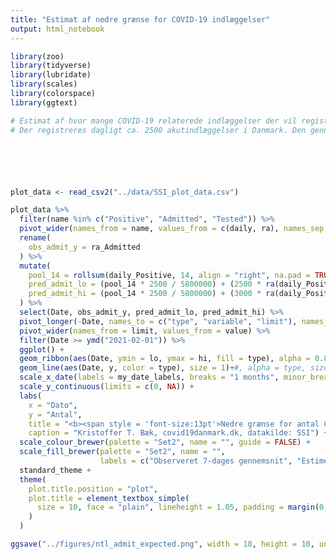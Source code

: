 ```yaml
---
title: "Estimat af nedre grænse for COVID-19 indlæggelser"
output: html_notebook
---
```


```r
library(zoo)
library(tidyverse)
library(lubridate)
library(scales)
library(colorspace)
library(ggtext)

# Estimat af hvor mange COVID-19 relaterede indlæggelser der vil registreres med SSI's definition hvis ingen indlægges pga. COVID-19.
# Der registreres dagligt ca. 2500 akutindlæggelser i Danmark. Den gennemsnitlige risiko for at blive indlagt kan derfor sættes til






plot_data <- read_csv2("../data/SSI_plot_data.csv")

plot_data %>% 
  filter(name %in% c("Positive", "Admitted", "Tested")) %>% 
  pivot_wider(names_from = name, values_from = c(daily, ra), names_sep = "_") %>% 
  rename(
    obs_admit_y = ra_Admitted
  ) %>% 
  mutate(
    pool_14 = rollsum(daily_Positive, 14, align = "right", na.pad = TRUE),
    pred_admit_lo = (pool_14 * 2500 / 5800000) + (2500 * ra(daily_Positive / daily_Tested) * 0.7),
    pred_admit_hi = (pool_14 * 2500 / 5800000) + (3000 * ra(daily_Positive / daily_Tested) * 1.5)
  ) %>% 
  select(Date, obs_admit_y, pred_admit_lo, pred_admit_hi) %>% 
  pivot_longer(-Date, names_to = c("type", "variable", "limit"), names_sep = "_") %>% 
  pivot_wider(names_from = limit, values_from = value) %>% 
  filter(Date >= ymd("2021-02-01")) %>% 
  ggplot() +
  geom_ribbon(aes(Date, ymin = lo, ymax = hi, fill = type), alpha = 0.8) +
  geom_line(aes(Date, y, color = type), size = 1)+#, alpha = type, size = type)) +
  scale_x_date(labels = my_date_labels, breaks = "1 months", minor_break = "1 month") +
  scale_y_continuous(limits = c(0, NA)) +
  labs(
    x = "Dato", 
    y = "Antal", 
    title = "<b><span style = 'font-size:13pt'>Nedre grænse for antal COVID-19 nyindlæggelser</span></b><br><br>Fordi antallet af COVID-19 indlæggelser kun er baseret på en positiv SARS-CoV-2 test, kan der registreres nyindlagte selv i et scenarie hvor ingen indlægges pga. COVID-19.<br><br>Den <b style='color:#FC8D62;'>nedre grænse</b> er beregnet udfra antal PCR positive, den gennemsnitlige statistiske risiko for indlæggelse, og metoden hvormed COVID-19 indlæggelser opgøres.<br><br>Estimeret nedre grænse for indlagte viser et interval mellem et muligt lavt og højt scenarie<br>", 
    caption = "Kristoffer T. Bæk, covid19danmark.dk, datakilde: SSI") +
  scale_colour_brewer(palette = "Set2", name = "", guide = FALSE) +
  scale_fill_brewer(palette = "Set2", name = "", 
                    labels = c("Observeret 7-dages gennemsnit", "Estimeret nedre grænse")) +
  standard_theme +
  theme(
    plot.title.position = "plot",
    plot.title = element_textbox_simple(
      size = 10, face = "plain", lineheight = 1.05, padding = margin(0, 5, 5, 0)
    )
  )

ggsave("../figures/ntl_admit_expected.png", width = 18, height = 10, units = "cm", dpi = 300)
```

